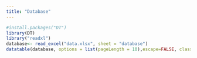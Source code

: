 ```yaml
---
title: "Database"
---
```


```r
#install.packages("DT")
library(DT)
library("readxl")
database<- read_excel("data.xlsx", sheet = "database")
datatable(database, options = list(pageLength = 10),escape=FALSE, class = 'cell-border stripe')
```

